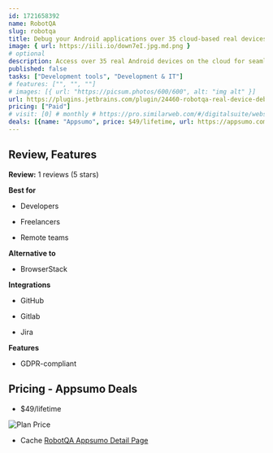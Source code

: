 ```yaml
---
id: 1721658392  
name: RobotQA
slug: robotqa
title: Debug your Android applications over 35 cloud-based real devices
image: { url: https://iili.io/down7eI.jpg.md.png }
# optional
description: Access over 35 real Android devices on the cloud for seamless debuggingStreamline workflows with 24/7 access and comprehensive reports of all debug sessions
published: false
tasks: ["Development tools", "Development & IT"]
# features: ["", "", ""]
# images: [{ url: "https://picsum.photos/600/600", alt: "img alt" }]
url: https://plugins.jetbrains.com/plugin/24460-robotqa-real-device-debugging-on-cloud 
pricing: ["Paid"]
# visit: [0] # monthly # https://pro.similarweb.com/#/digitalsuite/websiteanalysis/home
deals: [{name: "Appsumo", price: $49/lifetime, url: https://appsumo.com/products/robotqa/#overview }]
---
```


## Review, Features

**Review:** 1 reviews  (5 stars)

**Best for**

- Developers

- Freelancers

- Remote teams

**Alternative to**

- BrowserStack

**Integrations**

- GitHub

- Gitlab

- Jira

**Features**

- GDPR-compliant

## Pricing - Appsumo Deals

- $49/lifetime

<Img src="https://iili.io/doeJ1mg.png" alt="Plan Price" />

- Cache [RobotQA Appsumo Detail Page](https://iili.io/doeJh1p.png)


